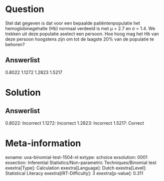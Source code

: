 Question
========

Stel dat gegeven is dat voor een bepaalde patiëntenpopulatie het
hemoglobinegehalte (Hb) normaal verdeeld is met μ = 2.7 en σ = 1.4. We
trekken uit deze populatie aselect een persoon. Hoe hoog mag het Hb van
deze persoon hoogstens zijn om tot de laagste 20% van de populatie te
behoren?

Answerlist
----------

0.8022
1.1272
1.2823
1.5217

Solution
========

Answerlist
----------

0.8022: Incorrect
1.1272: Incorrect
1.2823: Incorrect
1.5217: Correct

Meta-information
================
exname: uva-binomial-test-1504-nl
extype: schoice
exsolution: 0001
exsection: Inferential Statistics/Non-parametric Techniques/Binomial test
exextra[Type]: Calculation
exextra[Language]: Dutch
exextra[Level]: Statistical Literacy
exextra[IRT-Difficulty]: 3
exextra[p-value]: 0.311
